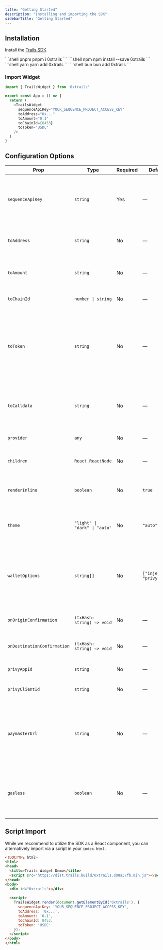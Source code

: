 ```yaml
---
title: "Getting Started"
description: "Installing and importing the SDK"
sidebarTitle: "Getting Started"
---
```


## Installation

Install the [Trails SDK](https://github.com/0xsequence/trails).

<CodeGroup>
```shell pnpm
pnpm i 0xtrails
```
```shell npm
npm install --save 0xtrails
```
```shell yarn
yarn add 0xtrails
```
```shell bun
bun add 0xtrails
```
</CodeGroup>

### Import Widget

```typescript
import { TrailsWidget } from '0xtrails'

export const App = () => {
  return (
    <TrailsWidget
      sequenceApiKey="YOUR_SEQUENCE_PROJECT_ACCESS_KEY"
      toAddress="0x..."
      toAmount="0.1"
      toChainId={8453}
      toToken="USDC"
    />
  )
}
```

## Configuration Options

| Prop                        | Type                                                      | Required | Default   | Description                                                                                                   |
|-----------------------------|-----------------------------------------------------------|----------|-----------|---------------------------------------------------------------------------------------------------------------|
| `sequenceApiKey`            | `string`                                                  | Yes      | —         | Your Sequence project access key. Used to authenticate API requests. A key can be generated on the [Sequence Builder](https://sequence.build/).                                          |
| `toAddress`                 | `string`                                                  | No       | —         | The predefined  recipient or destination address for the transaction.                                                            |
| `toAmount`                  | `string`                                                  | No       | —         | The predefined amount to send (e.g., "0.1") to the destination address.                                                                   |
| `toChainId`                 | `number \| string`                                        | No       | —         | The predefined destination chain ID.                                                                             |
| `toToken`                   | `string`                                                  | No       | —         | The default token symbol to send (e.g., "ETH", "USDC"). Currently only "ETH" and "USDC" are supported values, but this will change to a token address in near future.                                                   |
| `toCalldata`                | `string`                                                  | No       | —         | Optional calldata for contract interactions (e.g., NFT minting, DeFi actions) at the destination address.                                |
| `provider`                  | `any`                                                     | No       | —         | Custom EIP-1193 provider for wallet interactions.                                                             |
| `children`                  | `React.ReactNode`                                         | No       | —         | Custom React node for the widget's trigger button.                                                            |
| `renderInline`              | `boolean`                                                 | No       | `true`    | If `true`, renders inline; if `false`, renders as a modal triggered by the button.                                                    |
| `theme`                     | `"light" \| "dark" \| "auto"`                        | No       | `"auto"` | Controls the widget's color theme. "auto" matches the user's system preference.                               |
| `walletOptions`             | `string[]`                                                | No       | `["injected", "privy"]` | Array of wallet options to show for connection. Supported: `"injected"`, `"privy"`. It's expected however that the dapp provides their own wallet connection.          |
| `onOriginConfirmation`      | `(txHash: string) => void`                                | No       | —         | Callback with the origin transaction hash when confirmed.                                                     |
| `onDestinationConfirmation` | `(txHash: string) => void`                                | No       | —         | Callback with the destination transaction hash when confirmed.                                                |
| `privyAppId`                | `string`                                                  | No       | —         | Privy App ID for Privy wallet integration.                                                                    |
| `privyClientId`             | `string`                                                  | No       | —         | Privy Client ID for Privy wallet integration.                                                                 |
| `paymasterUrl`              | `string`                                                  | No       | —         | URL of a 4337-compatible bundler/paymaster URL for gasless transactions (e.g., thirdweb, Pimlico, ZeroDev, Alchemy, etc). The option `gasless` must also be to `true` to enable it.                                           |
| `gasless`                   | `boolean`                                                 | No       | —         | If `true`, enables gasless transactions using sequence Relayer or paymaster (ERC-4337) if `paymasterUrl` is set.                                         |

## Script Import

While we recommend to utilize the SDK as a React component, you can alternatively import via a script in your `index.html`.

```html
<!DOCTYPE html>
<html>
<head>
  <title>Trails Widget Demo</title>
  <script src="https://dist.trails.build/0xtrails.d08a37fb.min.js"></script>
</head>
<body>
  <div id="0xtrails"></div>
    
  <script>
    TrailsWidget.render(document.getElementById('0xtrails'), {
      sequenceApiKey: 'YOUR_SEQUENCE_PROJECT_ACCESS_KEY',
      toAddress: '0x...',
      toAmount: '0.1',
      toChainId: 8453,
      toToken: 'USDC'
    });
  </script>
</body>
</html>
```